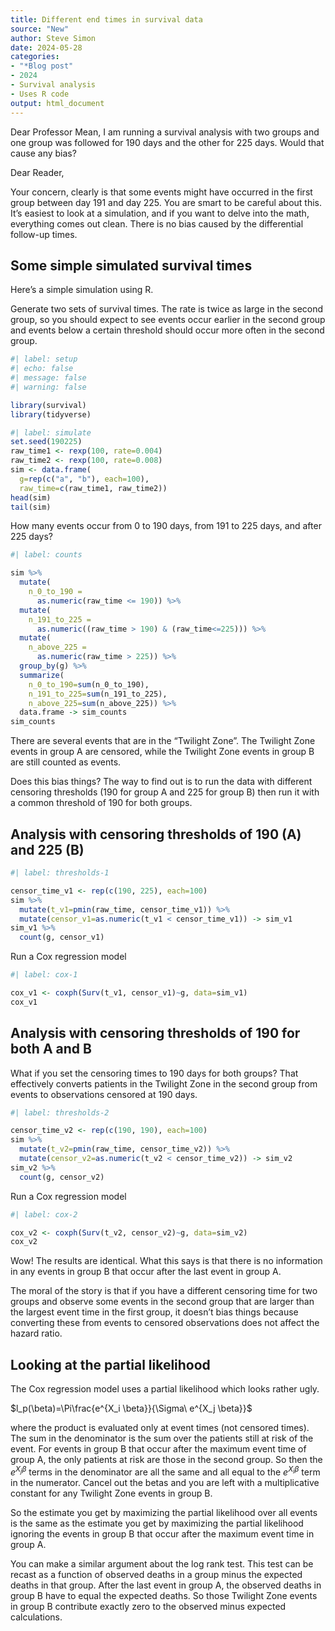 ```yaml
---
title: Different end times in survival data
source: "New"
author: Steve Simon
date: 2024-05-28
categories:
- "*Blog post"
- 2024
- Survival analysis
- Uses R code
output: html_document
---
```


Dear Professor Mean, I am running  a survival analysis with two groups and one group was followed for 190 days and the other for 225 days. Would that cause any bias?

<!---more--->

Dear Reader,

Your concern, clearly is that some events might have occurred in the first group between day 191 and day 225. You are smart to be careful about this. It's easiest to look at a simulation, and if you want to delve into the math, everything comes out clean. There is no bias caused by the differential follow-up times.

## Some simple simulated survival times

Here's a simple simulation using R. 

Generate two sets of survival times. The rate is twice as large in the second group, so you should expect to see events occur earlier in the second group and events below a certain threshold should occur more often in the second group.

```r
#| label: setup
#| echo: false
#| message: false
#| warning: false

library(survival)
library(tidyverse)
```

```r
#| label: simulate
set.seed(190225)
raw_time1 <- rexp(100, rate=0.004)
raw_time2 <- rexp(100, rate=0.008)
sim <- data.frame(
  g=rep(c("a", "b"), each=100), 
  raw_time=c(raw_time1, raw_time2))
head(sim)
tail(sim)
```

How many events occur from 0 to 190 days, from 191 to 225 days, and after 225 days?

```r
#| label: counts

sim %>%
  mutate(
    n_0_to_190 =
      as.numeric(raw_time <= 190)) %>%
  mutate(
    n_191_to_225 =
      as.numeric((raw_time > 190) & (raw_time<=225))) %>%
  mutate(
    n_above_225 =
      as.numeric(raw_time > 225)) %>%
  group_by(g) %>%
  summarize(
    n_0_to_190=sum(n_0_to_190),
    n_191_to_225=sum(n_191_to_225),
    n_above_225=sum(n_above_225)) %>%
  data.frame -> sim_counts
sim_counts

```

There are several events that are in the "Twilight Zone". The Twilight Zone events in group A are censored, while the Twilight Zone events in group B are still counted as events.

Does this bias things? The way to find out is to run the data with different censoring thresholds (190 for group A and 225 for group B) then run it with a common threshold of 190 for both groups.

## Analysis with censoring thresholds of 190 (A) and 225 (B)

```r
#| label: thresholds-1

censor_time_v1 <- rep(c(190, 225), each=100)
sim %>%
  mutate(t_v1=pmin(raw_time, censor_time_v1)) %>%
  mutate(censor_v1=as.numeric(t_v1 < censor_time_v1)) -> sim_v1
sim_v1 %>%
  count(g, censor_v1)
```

Run a Cox regression model

```r
#| label: cox-1

cox_v1 <- coxph(Surv(t_v1, censor_v1)~g, data=sim_v1)
cox_v1
```

## Analysis with censoring thresholds of 190 for both A and B

What if you set the censoring times to 190 days for both groups? That effectively converts patients in the Twilight Zone in the second group from events to observations censored at 190 days.

```r
#| label: thresholds-2

censor_time_v2 <- rep(c(190, 190), each=100)
sim %>%
  mutate(t_v2=pmin(raw_time, censor_time_v2)) %>%
  mutate(censor_v2=as.numeric(t_v2 < censor_time_v2)) -> sim_v2
sim_v2 %>%
  count(g, censor_v2)
```

Run a Cox regression model

```r
#| label: cox-2

cox_v2 <- coxph(Surv(t_v2, censor_v2)~g, data=sim_v2)
cox_v2
```

Wow! The results are identical. What this says is that there is no information in any events in group B that occur after the last event in group A.

The moral of the story is that if you have a different censoring time for two groups and observe some events in the second group that are larger than the largest event time in the first group, it doesn't bias things because converting these from events to censored observations does not affect the hazard ratio.

## Looking at the partial likelihood

The Cox regression model uses a partial likelihood which looks rather ugly.

$l_p(\beta)=\Pi\frac{e^{X_i \beta}}{\Sigma\ e^{X_j \beta}}$

where the product is evaluated only at event times (not censored times). The sum in the denominator is the sum over the patients still at risk of the event. For events in group B that occur after the maximum event time of group A, the only patients at risk are those in the second group. So then the $e^{X_j \beta}$ terms in the denominator are all the same and all equal to the $e^{X_i \beta}$ term in the numerator. Cancel out the betas and you are left with a multiplicative constant for any Twilight Zone events in group B.

So the estimate you get by maximizing the partial likelihood over all events is the same as the estimate you get by maximizing the partial likelihood ignoring the events in group B that occur after the maximum event time in group A.

You can make a similar argument about the log rank test. This test can be recast as a function of observed deaths in a group minus the expected deaths in that group. After the last event in group A, the observed deaths in group B have to equal the expected deaths. So those Twilight Zone events in group B contribute exactly zero to the observed minus expected calculations.
